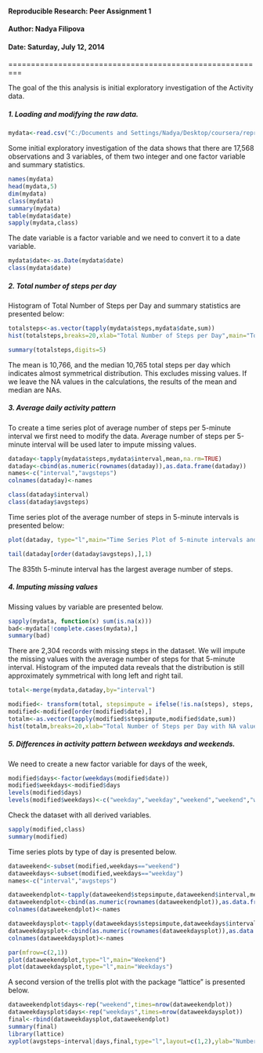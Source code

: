 
#### Reproducible Research: Peer Assignment 1
#### Author: Nadya Filipova
#### Date: Saturday, July 12, 2014

=========================================================

The goal of the this analysis is initial exploratory investigation of the Activity data.



##### 1. Loading and modifying the raw data.

```r
mydata<-read.csv("C:/Documents and Settings/Nadya/Desktop/coursera/reproducible_research/activity.csv")
```

Some initial exploratory investigation of the data shows that there are 17,568 observations and 3 variables, of 
them two integer and one factor variable and summary statistics.

```r
names(mydata)
head(mydata,5)
dim(mydata)
class(mydata)
summary(mydata)
table(mydata$date)
sapply(mydata,class)
```

The date variable is a factor variable and we need to convert it to a date variable.

```r
mydata$date<-as.Date(mydata$date)
class(mydata$date)
```



##### 2. Total number of steps per day

Histogram of Total Number of Steps per Day and summary statistics  are presented below:

```r
totalsteps<-as.vector(tapply(mydata$steps,mydata$date,sum))
hist(totalsteps,breaks=20,xlab="Total Number of Steps per Day",main="Total Number of Steps per Day")

summary(totalsteps,digits=5)

```

The mean is 10,766, and the median 10,765 total steps per day which indicates almost symmetrical distribution. 
This excludes missing values. If we leave the NA values in the calculations, the results of the mean and median are NAs.



##### 3. Average daily activity pattern

To create a time series plot of average number of steps per 5-minute interval we first need to modify the data. 
Average number of steps per 5-minute interval will be used later to impute missing values.

```r
dataday<-tapply(mydata$steps,mydata$interval,mean,na.rm=TRUE)
dataday<-cbind(as.numeric(rownames(dataday)),as.data.frame(dataday))
names<-c("interval","avgsteps")
colnames(dataday)<-names

class(dataday$interval)
class(dataday$avgsteps)
```

Time series plot of the average number of steps in 5-minute intervals is presented below:

```r
plot(dataday, type="l",main="Time Series Plot of 5-minute intervals and average number of steps")

tail(dataday[order(dataday$avgsteps),],1)
```

The 835th 5-minute interval has the largest average number of steps.



##### 4. Imputing missing values

Missing values by variable are presented below. 

```r
sapply(mydata, function(x) sum(is.na(x)))
bad<-mydata[!complete.cases(mydata),]
summary(bad)
```

There are 2,304 records with missing steps in the dataset. We will impute the missing values with the average 
number of steps for that 5-minute interval. Histogram of the imputed data reveals that the distribution is 
still approximately symmetrical with long left and right tail.



```r
total<-merge(mydata,dataday,by="interval")

modified<- transform(total, stepsimpute = ifelse(!is.na(steps), steps, avgsteps))
modified<-modified[order(modified$date),]
totalm<-as.vector(tapply(modified$stepsimpute,modified$date,sum))
hist(totalm,breaks=20,xlab="Total Number of Steps per Day with NA values imputed",main="Total Number of Steps per Day")
```



##### 5. Differences in activity pattern between weekdays and weekends.

We need to create a new factor variable for days of the week,

```r
modified$days<-factor(weekdays(modified$date))
modified$weekdays<-modified$days
levels(modified$days)
levels(modified$weekdays)<-c("weekday","weekday","weekend","weekend","weekday","weekday","weekday")
```

Check the dataset with all derived variables.

```r
sapply(modified,class)
summary(modified)
```

Time series plots by type of day is presented below.

```r
dataweekend<-subset(modified,weekdays=="weekend")
dataweekdays<-subset(modified,weekdays=="weekday")
names<-c("interval","avgsteps")

dataweekendplot<-tapply(dataweekend$stepsimpute,dataweekend$interval,mean)
dataweekendplot<-cbind(as.numeric(rownames(dataweekendplot)),as.data.frame(dataweekendplot))
colnames(dataweekendplot)<-names

dataweekdaysplot<-tapply(dataweekdays$stepsimpute,dataweekdays$interval,mean)
dataweekdaysplot<-cbind(as.numeric(rownames(dataweekdaysplot)),as.data.frame(dataweekdaysplot))
colnames(dataweekdaysplot)<-names

par(mfrow=c(2,1))
plot(dataweekendplot,type="l",main="Weekend")
plot(dataweekdaysplot,type="l",main="Weekdays")
```

A second version of the trellis plot with the package "lattice" is presented below.

```r
dataweekendplot$days<-rep("weekend",times=nrow(dataweekendplot))
dataweekdaysplot$days<-rep("weekdays",times=nrow(dataweekdaysplot))
final<-rbind(dataweekdaysplot,dataweekendplot)
summary(final)
library(lattice)
xyplot(avgsteps~interval|days,final,type="l",layout=c(1,2),ylab="Number of average steps")
```

